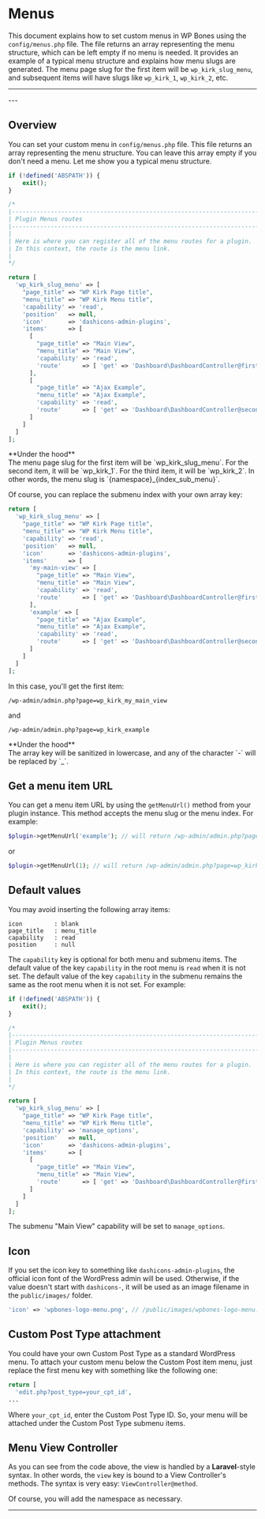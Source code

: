 
# Menus

This document explains how to set custom menus in WP Bones using the `config/menus.php` file. The file returns an array representing the menu structure, which can be left empty if no menu is needed. It provides an example of a typical menu structure and explains how menu slugs are generated. The menu page slug for the first item will be `wp_kirk_slug_menu`, and subsequent items will have slugs like `wp_kirk_1`, `wp_kirk_2`, etc.

---
<DocsBoilerplateDemo slug="routes" />
---

## Overview

You can set your custom menu in `config/menus.php` file. This file returns an array representing the menu structure. You can leave this array empty if you don't need a menu. Let me show you a typical menu structure.


```php filename="config/menus.php" copy
if (!defined('ABSPATH')) {
    exit();
}

/*
|--------------------------------------------------------------------------
| Plugin Menus routes
|--------------------------------------------------------------------------
|
| Here is where you can register all of the menu routes for a plugin.
| In this context, the route is the menu link.
|
*/

return [
  'wp_kirk_slug_menu' => [
    "page_title" => "WP Kirk Page title",
    "menu_title" => "WP Kirk Menu title",
    'capability' => 'read',
    'position'   => null,
    'icon'       => 'dashicons-admin-plugins',
    'items'      => [
      [
        "page_title" => "Main View",
        "menu_title" => "Main View",
        'capability' => 'read',
        'route'      => [ 'get' => 'Dashboard\DashboardController@firstMenu' ],
      ],
      [
        "page_title" => "Ajax Example",
        "menu_title" => "Ajax Example",
        'capability' => 'read',
        'route'      => [ 'get' => 'Dashboard\DashboardController@secondMenu' ],
      ]
    ]
  ]
];
```

<Callout type="info">
**Under the hood**<br/>
The menu page slug for the first item will be `wp_kirk_slug_menu`. For the second item, it will be `wp_kirk_1`. For the third item, it will be `wp_kirk_2`.
In other words, the menu slug is `{namespace}_{index_sub_menu}`.
</Callout>

Of course, you can replace the submenu index with your own array key:

```php filename="config/menus.php" copy
return [
  'wp_kirk_slug_menu' => [
    "page_title" => "WP Kirk Page title",
    "menu_title" => "WP Kirk Menu title",
    'capability' => 'read',
    'position'   => null,
    'icon'       => 'dashicons-admin-plugins',
    'items'      => [
      'my-main-view' => [
        "page_title" => "Main View",
        "menu_title" => "Main View",
        'capability' => 'read',
        'route'      => [ 'get' => 'Dashboard\DashboardController@firstMenu' ],
      ],
      'example' => [
        "page_title" => "Ajax Example",
        "menu_title" => "Ajax Example",
        'capability' => 'read',
        'route'      => [ 'get' => 'Dashboard\DashboardController@secondMenu' ],
      ]
    ]
  ]
];
```

In this case, you'll get the first item:

```
/wp-admin/admin.php?page=wp_kirk_my_main_view
```

and

```
/wp-admin/admin.php?page=wp_kirk_example
```

<Callout type="info">
**Under the hood**<br/>
The array key will be sanitized in lowercase, and any of the character `-` will be replaced by `_`.
</Callout>

## Get a menu item URL

You can get a menu item URL by using the `getMenuUrl()` method from your plugin instance. This method accepts the menu slug or the menu index. For example:

```php copy
$plugin->getMenuUrl('example'); // will return /wp-admin/admin.php?page=wp_kirk_example
```

or

```php copy
$plugin->getMenuUrl(1); // will return /wp-admin/admin.php?page=wp_kirk_1
```

## Default values

You may avoid inserting the following array items:

```
icon         : blank
page_title   : menu_title
capability   : read
position     : null
```    

The `capability` key is optional for both menu and submenu items. The default value of the key `capability` in the root menu is `read` when it is not set. The default value of the key `capability` in the submenu remains the same as the root menu when it is not set. For example:

```php filename="config/menus.php" copy
if (!defined('ABSPATH')) {
    exit();
}

/*
|--------------------------------------------------------------------------
| Plugin Menus routes
|--------------------------------------------------------------------------
|
| Here is where you can register all of the menu routes for a plugin.
| In this context, the route is the menu link.
|
*/

return [
  'wp_kirk_slug_menu' => [
    "page_title" => "WP Kirk Page title",
    "menu_title" => "WP Kirk Menu title",
    'capability' => 'manage_options',
    'position'   => null,
    'icon'       => 'dashicons-admin-plugins',
    'items'      => [
      [
        "page_title" => "Main View",
        "menu_title" => "Main View",
        'route'      => [ 'get' => 'Dashboard\DashboardController@firstMenu' ],
      ]
    ]
  ]
];
```

The submenu "Main View" capability will be set to `manage_options`.

## Icon

If you set the icon key to something like `dashicons-admin-plugins`, the official icon font of the WordPress admin will be used. Otherwise, if the value doesn't start with `dashicons-`, it will be used as an image filename in the `public/images/` folder.

```php filename="config/menus.php" copy
'icon' => 'wpbones-logo-menu.png', // /public/images/wpbones-logo-menu.png
```

## Custom Post Type attachment

You could have your own Custom Post Type as a standard WordPress menu. To attach your custom menu below the Custom Post item menu, just replace the first menu key with something like the following one:

```php copy
return [
  'edit.php?post_type=your_cpt_id',
...
```

Where `your_cpt_id`, enter the Custom Post Type ID. So, your menu will be attached under the Custom Post Type submenu items.

## Menu View Controller

As you can see from the code above, the view is handled by a **Laravel**-style syntax. In other words, the `view` key is bound to a View Controller's methods. The syntax is very easy: `ViewController@method`.

<Callout >
Of course, you will add the namespace as necessary.
</Callout>

---
<DocsBoilerplateDemo slug="routes" />